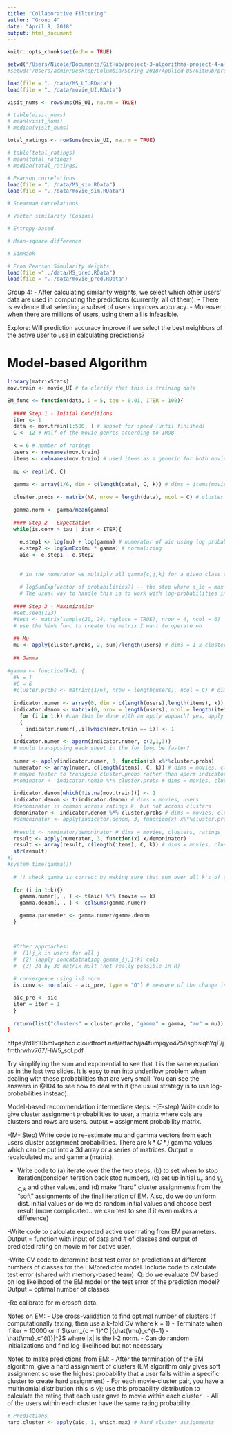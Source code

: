```yaml
---
title: "Collaborative Filtering"
author: "Group 4"
date: "April 9, 2018"
output: html_document
---
```


```r
knitr::opts_chunk$set(echo = TRUE)
```

```r
setwd("/Users/Nicole/Documents/GitHub/project-3-algorithms-project-4-algorithms-group-4/doc")
#setwd("/Users/admin/Desktop/Columbia/Spring 2018/Applied DS/GitHub/project-3-algorithms-project-4-algorithms-group-4/doc")

load(file = "../data/MS_UI.RData")
load(file = "../data/movie_UI.RData")
```

```r
visit_nums <- rowSums(MS_UI, na.rm = TRUE)

# table(visit_nums)
# mean(visit_nums)
# median(visit_nums)

total_ratings <- rowSums(movie_UI, na.rm = TRUE)

# table(total_ratings)
# mean(total_ratings)
# median(total_ratings)
```


```r
# Pearson correlations
load(file = "../data/MS_sim.RData")
load(file = "../data/movie_sim.RData")

# Spearman correlations

# Vector similarity (Cosine)

# Entropy-based

# Mean-square difference

# SimRank

```

```r
# From Pearson Simularity Weights
load(file ="../data/MS_pred.RData")
load(file = "../data/movie_pred.RData")
```

Group 4:
- After calculating similarity weights, we select which other users' data are used in computing the predictions (currently, all of them).
- There is evidence that selecting a subset of users improves accuracy. 
- Moreover, when there are millions of users, using them all is infeasible. 

Explore: Will prediction accuracy improve if we select the best neighbors of the active user to use in calculating predictions?

# Model-based Algorithm
```r
library(matrixStats)
mov.train <- movie_UI # to clarify that this is training data

EM_func <= function(data, C = 5, tau = 0.01, ITER = 100){ 
  
  #### Step 1 - Initial Conditions 
  iter <- 1
  data <- mov.train[1:500, ] # subset for speed (until finished)
  C <- 12 # Half of the movie genres according to IMDB
  
  k = 6 # number of ratings
  users <- rownames(mov.train)
  items <- colnames(mov.train) # used items as a generic for both movies and vroots
  
  mu <- rep(1/C, C) 
  
  gamma <- array(1/6, dim = c(length(data), C, k)) # dims = items(movies), clusters, ratings
  
  cluster.probs <- matrix(NA, nrow = length(data), ncol = C) # cluster assignment matrix 

  gamma.norm <- gamma/mean(gamma)
  
  #### Step 2 - Expectation 
  while(is.conv > tau | iter < ITER){
    
    e.step1 <- log(mu) + log(gamma) # numerator of aic using log probabilities
    e.step2 <- logSumExp(mu * gamma) # normalizing 
    aic <- e.step1 - e.step2
    
    
    # in the numerator we multiply all gamma[c,j,k] for a given class c, all movies j that have been rated by the active user, k being the rating that the active user actually gave to this movie ? And in the denominator sum all such products for all classes ?
    
    # logSumExp(vector of probabilities?) -- the step where a_ic = max c
    # The usual way to handle this is to work with log-probabilities instead of probabilities. This allows us to handle very small numbers without problem. When applying logs to the formula, the only difficulty is then dealing with the denominator that contains a sum.
  
  #### Step 3 - Maximization 
  #set.seed(123)
  #test <- matrix(sample(20, 24, replace = TRUE), nrow = 4, ncol = 6)
  # use the %in% func to create the matrix I want to operate on
 
  ## Mu 
  mu <- apply(cluster.probs, 2, sum)/length(users) # dims = 1 x clusters
  
  ## Gamma
  
#gamma <- function(k=1) {
  #k = 1
  #C = 6
  #cluster.probs <- matrix((1/6), nrow = length(users), ncol = C) # dims = users, clusters
  
  indicator.numer <- array(0, dim = c(length(users),length(items), k))
  indicator.denom <- matrix(0, nrow = length(users), ncol = length(items))
    for (i in 1:k) #can this be done with an apply appoach? yes, apply and margin = 3? but how to use apply with multiple funcs and subsetting, maybe define a func like below?
    {
      indicator.numer[,,i][which(mov.train == i)] <- 1 
    }
  indicator.numer <- aperm(indicator.numer, c(2,1,3)) 
  # would transposing each sheet in the for loop be faster?
   
  numer <- apply(indicator.numer, 3, function(x) x%*%cluster.probs)
  numerator <- array(numer, c(length(items), C, k)) # dims = movies, clusters, ratings
  # maybe faster to transpose cluster.probs rather than aperm indicator.nomin
  #nominator <- indicator.nomin %*% cluster.probs # dims = movies, clusters, ratings 
  
  indicator.denom[which(!is.na(mov.train))] <- 1
  indicator.denom <- t(indicator.denom) # dims = movies, users  
  #denominator is common across ratings k, but not across clusters
  demoninator <- indicator.denom %*% cluster.probs # dims = movies, clusters
  #demoninator <- apply(indicator.denom, 3, function(x) x%*%cluster.probs)
  
  #result <- nominator/demoninator # dims = movies, clusters, ratings
  result <- apply(numerator, 3, function(x) x/demoninator)
  result <- array(result, c(length(items), C, k)) # dims = movies, clusters, ratings
  str(result)
#}
#system.time(gamma())
  
  # !! check gamma is correct by making sure that sum over all k's of gamma_j,c = 1
  
  for (i in 1:k){}
    gamma.numer[, , ] <- t(aic) %*% (movie == k)
    gamma.denom[, , ] <- colSums(gamma.numer)

    gamma.parameter <- gamma.numer/gamma.denom
  }



  #Other approaches: 
  #  (1)j_k in users for all j
  #  (2) lapply concatatnating gamma_{j,1:k} cols
  #  (3) 3d by 3d matrix mult (not really possible in R)
  
  # convergence using l-2 norm 
  is.conv <- norm(aic - aic_pre, type = "O") # measure of the change in cluster assignments

  aic_pre <- aic
  iter = iter + 1
  }
  
  return(list("clusters" = cluster.probs, "gamma" = gamma, "mu" = mu))
}

```

https://d1b10bmlvqabco.cloudfront.net/attach/ja4fumjiqyo475/isgbsiqhYqF/jfmthrwhv767/HW5_sol.pdf


Try simplifying the sum and exponential to see that it is the same equation as in the last two slides. It is easy to run into underflow problem when dealing with these probabilities that are very small. You can see the answers in @104 to see how to deal with it (the usual strategy is to use log-probabilities instead).


Model-based recommendation intermediate steps:
-(E-step) Write code to give cluster assignment probabilities to user, a matrix where cols are clusters and rows are users. output = assignment probability matrix.

-(M- Step) Write code to re-estimate mu and gamma vectors from each users cluster assignment probabilities. There are $k*C*j$ gamma values which can be put into a 3d array or a series of matrices. Output = recalculated mu and gamma (matrix).

- Write code to (a) iterate over the the two steps, (b) to set when to stop iteration(consider iteration back stop number), (c) set up initial $\mu_c$ and $\gamma_{j,C,k}$ and other values, and (d) make "hard" cluster assignments from the "soft" assignments of the final iteration of EM. Also, do we do uniform dist. initial values or do we do random initial values and choose best result (more complicated.. we can test to see if it even makes a difference)

-Write code to calculate expected active user rating from EM parameters. Output = function with input of data and # of classes and output of predicted rating on movie m for active user.

-Write CV code to determine best test error on predictions at different numbers of classes for the EM/predictor model. Include code to calculate test error (shared with memory-based team). Q: do we evaluate CV based on log likelihood of the EM model or the test error of the prediction model? Output = optimal number of classes. 

-Re calibrate for microsoft data.


Notes on EM: 
- Use cross-validation to find optimal number of clusters (if computationally taxing, then use a k-fold CV where k = 1)
- Terminate when if iter = 10000 or if $\sum_{c = 1}^C |{\hat{\mu}_c^{t+1} - \hat{\mu}_c^{t}}|^2$ where |x| is the l-2 norm. 
- Can do random initializations and find log-likelihood but not necessary

Notes to make predictions from EM: 
- After the termination of the EM algorithm, give a hard assignment of clusters (EM algorithm only gives soft assignment so use the highest probability that a user falls within a specific cluster to create hard assignment)
- For each movie-cluster pair, you have a multinomial distribution (this is $\gamma$); use this probability distribution to calculate the rating that each user \textit{a} gave to movie \textit{m} within each cluster \textit{c}. 
- All of the users within each cluster have the same rating probability.

```r
# Predictions
hard.cluster <- apply(aic, 1, which.max) # hard cluster assignments
```

